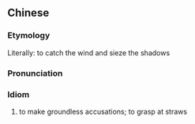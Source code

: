 {{also|捕风捉影}}
==Chinese==
{{zh-forms|s=捕风捉影}}

===Etymology===
Literally: to catch the wind and sieze the shadows

===Pronunciation===
{{zh-pron
|m=bǔ fēng zhuō yǐng
|c=bou6 fung1 zuk1 jing2
|cat=id
}}

===Idiom===
{{zh-idiom}}

# to make groundless accusations; to grasp at straws